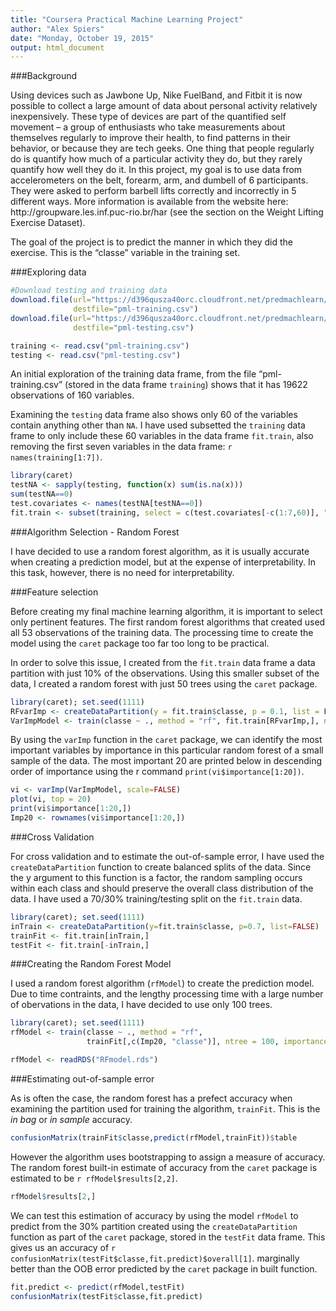 ```yaml
---
title: "Coursera Practical Machine Learning Project"
author: "Alex Spiers"
date: "Monday, October 19, 2015"
output: html_document
---
```


###Background

Using devices such as Jawbone Up, Nike FuelBand, and Fitbit it is now possible to collect a large amount of data about personal activity relatively inexpensively. These type of devices are part of the quantified self movement – a group of enthusiasts who take measurements about themselves regularly to improve their health, to find patterns in their behavior, or because they are tech geeks. One thing that people regularly do is quantify how much of a particular activity they do, but they rarely quantify how well they do it. In this project, my goal is to use data from accelerometers on the belt, forearm, arm, and dumbell of 6 participants. They were asked to perform barbell lifts correctly and incorrectly in 5 different ways. More information is available from the website here: http://groupware.les.inf.puc-rio.br/har (see the section on the Weight Lifting Exercise Dataset). 

The goal of the project is to predict the manner in which they did the exercise. This is the "classe" variable in the training set.

###Exploring data

```r
#Download testing and training data
download.file(url="https://d396qusza40orc.cloudfront.net/predmachlearn/pml-training.csv", 
              destfile="pml-training.csv")
download.file(url="https://d396qusza40orc.cloudfront.net/predmachlearn/pml-testing.csv", 
              destfile="pml-testing.csv")
```


```r
training <- read.csv("pml-training.csv")
testing <- read.csv("pml-testing.csv")
```

An initial exploration of the training data frame, from the file "pml-training.csv" (stored in the data frame `training`) shows that it has 19622 observations of 160 variables.

Examining the `testing` data frame also shows only 60 of the variables contain anything other than `NA`. I have used subsetted the `training` data frame to only include these 60 variables in the data frame `fit.train`, also removing the first seven variables in the data frame:  `r names(training[1:7])`.

```r
library(caret)
testNA <- sapply(testing, function(x) sum(is.na(x)))
sum(testNA==0)
test.covariates <- names(testNA[testNA==0])
fit.train <- subset(training, select = c(test.covariates[-c(1:7,60)], "classe"))
```

###Algorithm Selection - Random Forest

I have decided to use a random forest algorithm, as it is usually accurate when creating a prediction model, but at the expense of interpretability. In this task, however, there is no need for interpretability.

###Feature selection

Before creating my final machine learning algorithm, it is important to select only pertinent features. The first random forest algorithms that created used all 53 observations of the training data. The processing time to create the model using the `caret` package too far too long to be practical.

In order to solve this issue, I created from the `fit.train` data frame a data partition with just 10% of the observations. Using this smaller subset of the data, I created a random forest with just 50 trees using the `caret` package.

```r
library(caret); set.seed(1111)
RFvarImp <- createDataPartition(y = fit.train$classe, p = 0.1, list = F)
VarImpModel <- train(classe ~ ., method = "rf", fit.train[RFvarImp,], ntree = 50, importance = TRUE)
```

By using the `varImp` function in the `caret` package, we can identify the most important variables by importance in this particular random forest of a small sample of the data. The most important 20 are printed below in descending order of importance using the r command  `print(vi$importance[1:20])`.

```r
vi <- varImp(VarImpModel, scale=FALSE)
plot(vi, top = 20)
print(vi$importance[1:20,])
Imp20 <- rownames(vi$importance[1:20,])
```

###Cross Validation

For cross validation and to estimate the out-of-sample error, I have used the `createDataPartition` function to create balanced splits of the data. Since the y argument to this function is a factor, the random sampling occurs within each class and should preserve the overall class distribution of the data. I have used a 70/30% training/testing split on the ```fit.train``` data.

```r
library(caret); set.seed(1111)
inTrain <- createDataPartition(y=fit.train$classe, p=0.7, list=FALSE) 
trainFit <- fit.train[inTrain,] 
testFit <- fit.train[-inTrain,] 
```

###Creating the Random Forest Model

I used a random forest algorithm (`rfModel`) to create the prediction model. Due to time contraints, and the lengthy processing time with a large number of obervations in the data, I have decided to use only 100 trees.

```r
library(caret); set.seed(1111)
rfModel <- train(classe ~ ., method = "rf",
                 trainFit[,c(Imp20, "classe")], ntree = 100, importance = TRUE)
```
```r
rfModel <- readRDS("RFmodel.rds")
```

###Estimating out-of-sample error

As is often the case, the random forest has a prefect accuracy when examining the partition used for training the algorithm, `trainFit`. This is the *in bag* or *in sample* accuracy.

```r
confusionMatrix(trainFit$classe,predict(rfModel,trainFit))$table
```

However the algorithm uses bootstrapping to assign a measure of accuracy. The random forest built-in estimate of accuracy from the `caret` package is estimated to be ```r rfModel$results[2,2]```.

```r
rfModel$results[2,]
```

We can test this estimation of accuracy by using the model `rfModel` to predict from the 30% partition created using the `createDataPartition` function as part of the `caret` package, stored in the `testFit` data frame. This gives us an accuracy of ```r confusionMatrix(testFit$classe,fit.predict)$overall[1]```. marginally better than the OOB error predicted by the `caret` package in built function.

```r
fit.predict <- predict(rfModel,testFit)
confusionMatrix(testFit$classe,fit.predict)
```


